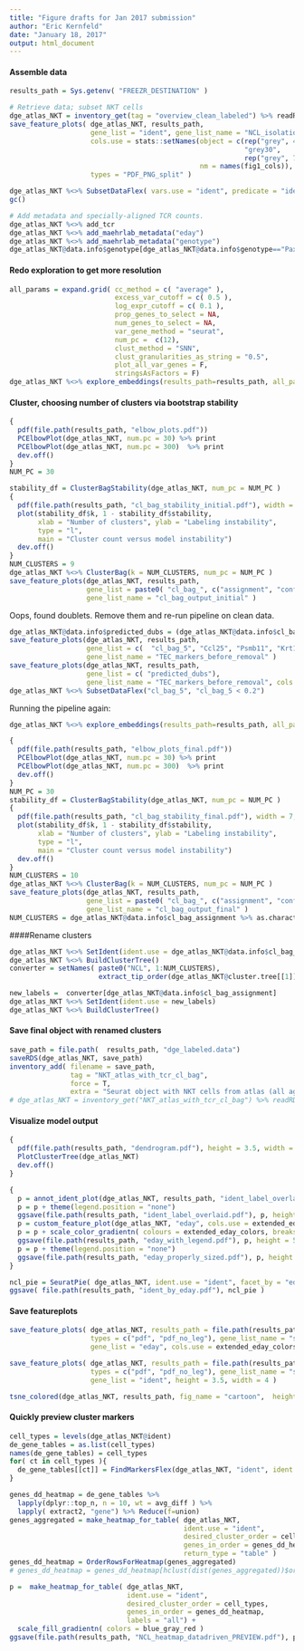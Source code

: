 ```yaml
---
title: "Figure drafts for Jan 2017 submission"
author: "Eric Kernfeld"
date: "January 18, 2017"
output: html_document
---
```


#### Assemble data

```r
results_path = Sys.getenv( "FREEZR_DESTINATION" )

# Retrieve data; subset NKT cells
dge_atlas_NKT = inventory_get(tag = "overview_clean_labeled") %>% readRDS
save_feature_plots( dge_atlas_NKT, results_path, 
                    gene_list = "ident", gene_list_name = "NCL_isolation_cartoon", 
                    cols.use = stats::setNames(object = c(rep("grey", 4), 
                                                          "grey30",
                                                          rep("grey", 7)), 
                                               nm = names(fig1_cols)), 
                    types = "PDF_PNG_split" )

dge_atlas_NKT %<>% SubsetDataFlex( vars.use = "ident", predicate = "ident=='BLD5'") 
gc()

# Add metadata and specially-aligned TCR counts. 
dge_atlas_NKT %<>% add_tcr
dge_atlas_NKT %<>% add_maehrlab_metadata("eday")
dge_atlas_NKT %<>% add_maehrlab_metadata("genotype")
dge_atlas_NKT@data.info$genotype[dge_atlas_NKT@data.info$genotype=="Pax9-Venus"] = "wt"
```

#### Redo exploration to get more resolution

```r
all_params = expand.grid( cc_method = c( "average" ),
                          excess_var_cutoff = c( 0.5 ),
                          log_expr_cutoff = c( 0.1 ), 
                          prop_genes_to_select = NA, 
                          num_genes_to_select = NA, 
                          var_gene_method = "seurat",
                          num_pc =  c(12), 
                          clust_method = "SNN",
                          clust_granularities_as_string = "0.5",
                          plot_all_var_genes = F,
                          stringsAsFactors = F)
dge_atlas_NKT %<>% explore_embeddings(results_path=results_path, all_params = all_params )
```

#### Cluster, choosing number of clusters via bootstrap stability

```r

{
  pdf(file.path(results_path, "elbow_plots.pdf"))
  PCElbowPlot(dge_atlas_NKT, num.pc = 30) %>% print
  PCElbowPlot(dge_atlas_NKT, num.pc = 300)  %>% print
  dev.off()
}
NUM_PC = 30 

stability_df = ClusterBagStability(dge_atlas_NKT, num_pc = NUM_PC )
{
  pdf(file.path(results_path, "cl_bag_stability_initial.pdf"), width = 7, height= 3.5)
  plot(stability_df$k, 1 - stability_df$stability,
       xlab = "Number of clusters", ylab = "Labeling instability",
       type = "l",
       main = "Cluster count versus model instability")
  dev.off()
}
NUM_CLUSTERS = 9
dge_atlas_NKT %<>% ClusterBag(k = NUM_CLUSTERS, num_pc = NUM_PC )
save_feature_plots(dge_atlas_NKT, results_path, 
                   gene_list = paste0( "cl_bag_", c("assignment", "confidence", 1:NUM_CLUSTERS)), 
                   gene_list_name = "cl_bag_output_initial" )
```

Oops, found doublets. Remove them and re-run pipeline on clean data.

```r
dge_atlas_NKT@data.info$predicted_dubs = (dge_atlas_NKT@data.info$cl_bag_5 >= 0.2) %>% as.character
save_feature_plots(dge_atlas_NKT, results_path, 
                   gene_list = c(  "cl_bag_5", "Ccl25", "Psmb11", "Krt17", "Krt8" ), 
                   gene_list_name = "TEC_markers_before_removal" )
save_feature_plots(dge_atlas_NKT, results_path, 
                   gene_list = c( "predicted_dubs"), 
                   gene_list_name = "TEC_markers_before_removal", cols.use = c("FALSE" = "blue", "TRUE" = "red") )
dge_atlas_NKT %<>% SubsetDataFlex("cl_bag_5", "cl_bag_5 < 0.2")
```

Running the pipeline again: 

```r
dge_atlas_NKT %<>% explore_embeddings(results_path=results_path, all_params = all_params )

{
  pdf(file.path(results_path, "elbow_plots_final.pdf"))
  PCElbowPlot(dge_atlas_NKT, num.pc = 30) %>% print
  PCElbowPlot(dge_atlas_NKT, num.pc = 300)  %>% print
  dev.off()
}
NUM_PC = 30 
stability_df = ClusterBagStability(dge_atlas_NKT, num_pc = NUM_PC )
{
  pdf(file.path(results_path, "cl_bag_stability_final.pdf"), width = 7, height= 3.5)
  plot(stability_df$k, 1 - stability_df$stability,
       xlab = "Number of clusters", ylab = "Labeling instability",
       type = "l",
       main = "Cluster count versus model instability")
  dev.off()
}
NUM_CLUSTERS = 10
dge_atlas_NKT %<>% ClusterBag(k = NUM_CLUSTERS, num_pc = NUM_PC )
save_feature_plots(dge_atlas_NKT, results_path, 
                   gene_list = paste0( "cl_bag_", c("assignment", "confidence", 1:NUM_CLUSTERS)), 
                   gene_list_name = "cl_bag_output_final" )
NUM_CLUSTERS = dge_atlas_NKT@data.info$cl_bag_assignment %>% as.character %>% table %>% length
```

####Rename clusters

```r
dge_atlas_NKT %<>% SetIdent(ident.use = dge_atlas_NKT@data.info$cl_bag_assignment)
dge_atlas_NKT %<>% BuildClusterTree()
converter = setNames( paste0("NCL", 1:NUM_CLUSTERS), 
                      extract_tip_order(dge_atlas_NKT@cluster.tree[[1]]) )

new_labels =  converter[dge_atlas_NKT@data.info$cl_bag_assignment]
dge_atlas_NKT %<>% SetIdent(ident.use = new_labels)
dge_atlas_NKT %<>% BuildClusterTree()

```

#### Save final object with renamed clusters

```r

save_path = file.path(  results_path, "dge_labeled.data")
saveRDS(dge_atlas_NKT, save_path)
inventory_add( filename = save_path, 
               tag = "NKT_atlas_with_tcr_cl_bag", 
               force = T,
               extra = "Seurat object with NKT cells from atlas (all ages). Includes TCR realignment results." )
# dge_atlas_NKT = inventory_get("NKT_atlas_with_tcr_cl_bag") %>% readRDS

```

#### Visualize model output

```r

{
  pdf(file.path(results_path, "dendrogram.pdf"), height = 3.5, width = 7 )
  PlotClusterTree(dge_atlas_NKT)
  dev.off()
}

{
  p = annot_ident_plot(dge_atlas_NKT, results_path, "ident_label_overlaid")
  p = p + theme(legend.position = "none")
  ggsave(file.path(results_path, "ident_label_overlaid.pdf"), p, height = 5, width = 5)
  p = custom_feature_plot(dge_atlas_NKT, "eday", cols.use = extended_eday_colors ) 
  p = p + scale_color_gradientn( colours = extended_eday_colors, breaks = 12.5:19.5 )
  ggsave(file.path(results_path, "eday_with_legend.pdf"), p, height = 5, width = 5)
  p = p + theme(legend.position = "none")
  ggsave(file.path(results_path, "eday_properly_sized.pdf"), p, height = 5, width = 5)
}

ncl_pie = SeuratPie( dge_atlas_NKT, ident.use = "ident", facet_by = "eday" ) + facet_wrap("eday", nrow = 2)
ggsave( file.path(results_path, "ident_by_eday.pdf"), ncl_pie )
```


#### Save featureplots

```r

save_feature_plots( dge_atlas_NKT, results_path = file.path(results_path, "NKT"),
                    types = c("pdf", "pdf_no_leg"), gene_list_name = "summary",
                    gene_list = "eday", cols.use = extended_eday_colors, height = 3.5, width = 4 )

save_feature_plots( dge_atlas_NKT, results_path = file.path(results_path, "NKT"),
                    types = c("pdf", "pdf_no_leg"), gene_list_name = "summary",
                    gene_list = "ident", height = 3.5, width = 4 )

tsne_colored(dge_atlas_NKT, results_path, fig_name = "cartoon",  height = 3.5, width = 4)

```

#### Quickly preview cluster markers

```r
cell_types = levels(dge_atlas_NKT@ident)
de_gene_tables = as.list(cell_types)
names(de_gene_tables) = cell_types
for( ct in cell_types ){
  de_gene_tables[[ct]] = FindMarkersFlex(dge_atlas_NKT, "ident", ident.1 = ct, thresh.use = 1)
}

genes_dd_heatmap = de_gene_tables %>%
  lapply(dplyr::top_n, n = 10, wt = avg_diff ) %>%
  lapply( extract2, "gene") %>% Reduce(f=union)
genes_aggregated = make_heatmap_for_table( dge_atlas_NKT,
                                           ident.use = "ident",
                                           desired_cluster_order = cell_types,
                                           genes_in_order = genes_dd_heatmap, 
                                           return_type = "table" )
genes_dd_heatmap = OrderRowsForHeatmap(genes_aggregated)
# genes_dd_heatmap = genes_dd_heatmap[hclust(dist(genes_aggregated))$order]

p =  make_heatmap_for_table( dge_atlas_NKT, 
                             ident.use = "ident",
                             desired_cluster_order = cell_types,
                             genes_in_order = genes_dd_heatmap,
                             labels = "all") + 
  scale_fill_gradientn( colors = blue_gray_red )
ggsave(file.path(results_path, "NCL_heatmap_datadriven_PREVIEW.pdf"), p, height = 10)
```



